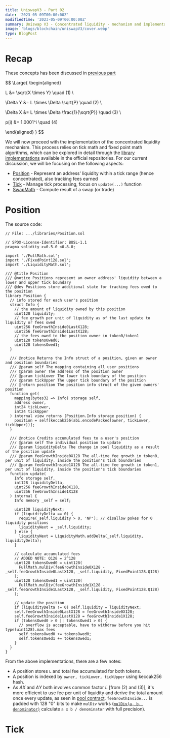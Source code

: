 ```yaml
---
title: UniswapV3 - Part 02
date: '2023-05-09T00:00:00Z'
modifiedTime: '2023-05-09T00:00:00Z'
summary: Uniswap V3 - Concentrated liquidity - mechanism and implementations
image: 'blogs/blockchain/uniswapV3/cover.webp'
type: BlogPost
---
```


# Recap

These concepts has been discussed in [previous part](https://philho.xyz/blog/blockchain/uniswapV3/01)

$$
\Large{
\begin{aligned}

  L &= \sqrt{X \times Y} \quad (1) \\

  \Delta Y &= L \times \Delta \sqrt{P} \quad (2) \\

  \Delta X &= L \times \Delta \frac{1}{\sqrt{P}} \quad (3) \\

  p(i) &= 1.0001^i \quad (4)

\end{aligned}
}
$$

We will now proceed with the implementation of the concentrated liquidity mechanism.
This process relies on tick math and fixed point math algorithms,
which can be explored in detail through the [library implementations](https://github.com/Uniswap/v3-core/blob/main/contracts/libraries) available in the official repositories.
For our current discussion, we will be focusing on the following aspects:

- [Position](https://github.com/Uniswap/v3-core/blob/main/contracts/libraries/Position.sol) - Represent an address' liquidity within a tick range (hence concentrated), also tracking fees earned
- [Tick](https://github.com/Uniswap/v3-core/blob/main/contracts/libraries/Tick.sol) - Manage tick processing, focus on `update(...)` function
- [SwapMath](https://github.com/Uniswap/v3-core/blob/main/contracts/libraries/SwapMath.sol) - Compute result of a swap (or trade)

# Position

The source code:

```solidity
// File: .../libraries/Position.sol

// SPDX-License-Identifier: BUSL-1.1
pragma solidity >=0.5.0 <0.8.0;

import './FullMath.sol';
import './FixedPoint128.sol';
import './LiquidityMath.sol';

/// @title Position
/// @notice Positions represent an owner address' liquidity between a lower and upper tick boundary
/// @dev Positions store additional state for tracking fees owed to the position
library Position {
  // info stored for each user's position
  struct Info {
    // the amount of liquidity owned by this position
    uint128 liquidity;
    // fee growth per unit of liquidity as of the last update to liquidity or fees owed
    uint256 feeGrowthInside0LastX128;
    uint256 feeGrowthInside1LastX128;
    // the fees owed to the position owner in token0/token1
    uint128 tokensOwed0;
    uint128 tokensOwed1;
  }

  /// @notice Returns the Info struct of a position, given an owner and position boundaries
  /// @param self The mapping containing all user positions
  /// @param owner The address of the position owner
  /// @param tickLower The lower tick boundary of the position
  /// @param tickUpper The upper tick boundary of the position
  /// @return position The position info struct of the given owners' position
  function get(
    mapping(bytes32 => Info) storage self,
    address owner,
    int24 tickLower,
    int24 tickUpper
  ) internal view returns (Position.Info storage position) {
    position = self[keccak256(abi.encodePacked(owner, tickLower, tickUpper))];
  }

  /// @notice Credits accumulated fees to a user's position
  /// @param self The individual position to update
  /// @param liquidityDelta The change in pool liquidity as a result of the position update
  /// @param feeGrowthInside0X128 The all-time fee growth in token0, per unit of liquidity, inside the position's tick boundaries
  /// @param feeGrowthInside1X128 The all-time fee growth in token1, per unit of liquidity, inside the position's tick boundaries
  function update(
    Info storage self,
    int128 liquidityDelta,
    uint256 feeGrowthInside0X128,
    uint256 feeGrowthInside1X128
  ) internal {
    Info memory _self = self;

    uint128 liquidityNext;
    if (liquidityDelta == 0) {
      require(_self.liquidity > 0, 'NP'); // disallow pokes for 0 liquidity positions
      liquidityNext = _self.liquidity;
    } else {
      liquidityNext = LiquidityMath.addDelta(_self.liquidity, liquidityDelta);
    }

    // calculate accumulated fees
    // ADDED NOTE: Q128 = 2^128
    uint128 tokensOwed0 = uint128(
      FullMath.mulDiv(feeGrowthInside0X128 - _self.feeGrowthInside0LastX128, _self.liquidity, FixedPoint128.Q128)
    );
    uint128 tokensOwed1 = uint128(
      FullMath.mulDiv(feeGrowthInside1X128 - _self.feeGrowthInside1LastX128, _self.liquidity, FixedPoint128.Q128)
    );

    // update the position
    if (liquidityDelta != 0) self.liquidity = liquidityNext;
    self.feeGrowthInside0LastX128 = feeGrowthInside0X128;
    self.feeGrowthInside1LastX128 = feeGrowthInside1X128;
    if (tokensOwed0 > 0 || tokensOwed1 > 0) {
      // overflow is acceptable, have to withdraw before you hit type(uint128).max fees
      self.tokensOwed0 += tokensOwed0;
      self.tokensOwed1 += tokensOwed1;
    }
  }
}
```

From the above implementations, there are a few notes:

- A position stores `L` and total fee accumulated for both tokens.
- A position is indexed by `owner, tickLower, tickUpper` using keccak256 hash.
- As $\Delta X$ and $\Delta Y$ both involves common factor $L$ [from (2) and (3)], it's more efficient to use fee per unit of liquidity
  and derive the total amount once every update, as seen in [pool contract](https://github.com/Uniswap/v3-core/blob/main/contracts/UniswapV3Pool.sol#L379).
  `feeGrowthInside...` is padded with 128 "0" bits to make `mulDiv` works ([`mulDiv(a, b, denominator)`](https://github.com/Uniswap/v3-core/blob/main/contracts/libraries/FullMath.sol#L14) calculate `a x b / denominator` with full precision).

# Tick

